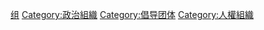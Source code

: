 [[Category:公民權利與自由|组]]
[[Category:政治組織|Category:政治組織]]
[[Category:倡导团体|Category:倡导团体]]
[[Category:人權組織|Category:人權組織]]
